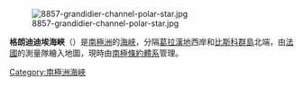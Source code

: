 {{expand language|en}}
{{unreferenced|time=2018-07-17T10:08:56+00:00}}
[[Image:8857-grandidier-channel-polar-star.jpg|thumb]]

{{coord|65|35|S|64|45|W|source:GNIS|display=title}}

'''格朗迪迪埃海峽'''（{{lang-en|Grandidier Channel}}）是[[南極洲|南極洲]]的[[海峽|海峽]]，分隔[[葛拉漢地|葛拉漢地]]西岸和[[比斯科群島|比斯科群島]]北端，由[[法國|法國]]的測量隊繪入地圖，現時由[[南極條約體系|南極條約體系]]管理。

{{DEFAULTSORT:Grandidier Channel}}
[[Category:南極洲海峽|Category:南極洲海峽]]


{{Biscoes-geo-stub}}